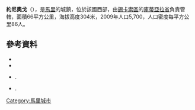'''約尼奧戈'''（{{lang-fr|Yognogo}}），是[[馬里|馬里]]的城鎮，位於該國西部，由[[錫卡索區|錫卡索區]]的[[庫蒂亞拉省|庫蒂亞拉省]]負責管轄，面積66平方公里，海拔高度304米，2009年人口5,700，人口密度每平方公里86人。

==參考資料==
*{{citation | contribution= Common and Fundamental Operational Datasets Registry: Mali | publisher= United Nations Office for the Coordination of Humanitarian Affairs | url= http://cod.humanitarianresponse.info/country-region/mali | access-date= 2015-07-26 | title= 存档副本 | archive-url= https://web.archive.org/web/20121214211137/http://cod.humanitarianresponse.info/country-region/Mali | archive-date= 2012-12-14 | dead-url= yes }}
*{{citation | url=http://instat.gov.ml/documentation/sikasso.pdf | publisher=République de Mali: Institut National de la Statistique | title=Resultats RGPH 2009 (Région de Sikasso) | language=fr | archiveurl=https://www.webcitation.org/6AnYveESp?url=http://instat.gov.ml/documentation/sikasso.pdf | archivedate=2012年9月19日 | deadurl=no }}
*{{citation | title=Communes de la Région de Sikasso | publisher=Ministère de l’administration territoriale et des collectivités locales, République du Mali | url=http://www.matcl.gov.ml/pdf/ComRegSikasso.pdf | language=fr | archiveurl=https://www.webcitation.org/6AnZ7FgpR?url=http://www.matcl.gov.ml/pdf/ComRegSikasso.pdf | archivedate=2012年9月19日 | deadurl=yes }}.
*{{citation | title=Plan de Sécurité Alimentaire Commune Rurale de Yognogo 2006-2008 | publisher=Commissariat à la Sécurité Alimentaire, République du Mali, USAID-Mali | year=2006 | url=http://fsg.afre.msu.edu/mali_fd_strtgy/plans/sikasso/koutiala/psa_yognogo.pdf | language=fr | ref=none | accessdate=2013-11-26 | archiveurl=https://web.archive.org/web/20131202221735/http://fsg.afre.msu.edu/mali_fd_strtgy/plans/sikasso/koutiala/psa_yognogo.pdf | archivedate=2013-12-02 | deadurl=yes }}.

{{Coord|12|27|31|N|5|18|53|W|display=title}}

{{錫卡索區}}

[[Category:馬里城市|Category:馬里城市]]


{{Mali-geo-stub}}
